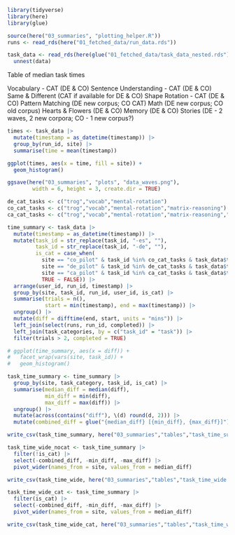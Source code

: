 ```r
library(tidyverse)
library(here)
library(glue)

source(here("03_summaries", "plotting_helper.R"))
runs <- read_rds(here("01_fetched_data/run_data.rds"))

task_data <- read_rds(here(glue("01_fetched_data/task_data_nested.rds"))) |>
  unnest(data)
```


Table of median task times

Vocabulary - CAT (DE & CO)
Sentence Understanding - CAT (DE & CO)
Same & Different (CAT if available for DE & CO)
Shape Rotation - CAT (DE & CO)
Pattern Matching (DE new corpus; CO CAT)
Math (DE new corpus; CO old corpus)
Hearts & Flowers (DE & CO)
Memory (DE & CO)
Stories (DE - 2 waves, 2 new corpora; CO - 1 new corpus?)


```r
times <- task_data |>
  mutate(timestamp = as_datetime(timestamp)) |>
  group_by(run_id, site) |>
  summarise(time = mean(timestamp))

ggplot(times, aes(x = time, fill = site)) +
  geom_histogram() 

ggsave(here("03_summaries", "plots", "data_waves.png"),
        width = 6, height = 3, create.dir = TRUE)
```


```r
de_cat_tasks <- c("trog","vocab","mental-rotation")
co_cat_tasks <- c("trog","vocab","mental-rotation","matrix-reasoning")
ca_cat_tasks <- c("trog","vocab","mental-rotation","matrix-reasoning","egma-math")

time_summary <- task_data |>
  mutate(timestamp = as_datetime(timestamp)) |>
  mutate(task_id = str_replace(task_id, "-es", ""),
         task_id = str_replace(task_id, "-de", ""), 
         is_cat = case_when(
           site == "co_pilot" & task_id %in% co_cat_tasks & task_data$timestamp > "2025-03-15" ~ TRUE, 
           site == "de_pilot" & task_id %in% de_cat_tasks & task_data$timestamp > "2025-03-15" ~ TRUE, 
           site == "ca_pilot" & task_id %in% ca_cat_tasks & task_data$timestamp > "2025-04-25" ~ TRUE, 
           TRUE ~ FALSE)) |>
  arrange(user_id, run_id, timestamp) |>
  group_by(site, task_id, run_id, user_id, is_cat) |>
  summarise(trials = n(),
            start = min(timestamp), end = max(timestamp)) |>
  ungroup() |>
  mutate(diff = difftime(end, start, units = "mins")) |>
  left_join(select(runs, run_id, completed)) |>
  left_join(task_categories, by = c("task_id" = "task")) |>
  filter(trials > 2, completed = TRUE)

# ggplot(time_summary, aes(x = diff)) +
#   facet_wrap(vars(site, task_id)) +
#   geom_histogram()

task_time_summary <- time_summary |>
  group_by(site, task_category, task_id, is_cat) |>
  summarise(median_diff = median(diff),
            min_diff = min(diff),
            max_diff = max(diff)) |>
  ungroup() |>
  mutate(across(contains("diff"), \(d) round(d, 2))) |>
  mutate(combined_diff = glue("{median_diff} [{min_diff}, {max_diff}]"))
```


```r
write_csv(task_time_summary, here("03_summaries","tables","task_time_summary.csv"))

task_time_wide_nocat <- task_time_summary |>
  filter(!is_cat) |>
  select(-combined_diff, -min_diff, -max_diff) |>
  pivot_wider(names_from = site, values_from = median_diff)

write_csv(task_time_wide, here("03_summaries","tables","task_time_wide.csv"))

task_time_wide_cat <- task_time_summary |>
  filter(is_cat) |>
  select(-combined_diff, -min_diff, -max_diff) |>
  pivot_wider(names_from = site, values_from = median_diff)

write_csv(task_time_wide_cat, here("03_summaries","tables","task_time_wide_cat.csv"))

```

